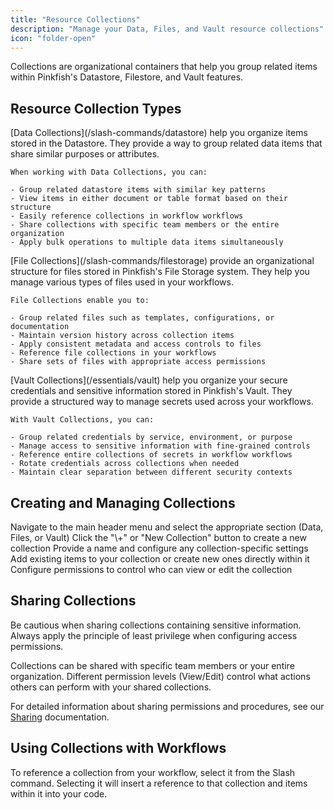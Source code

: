 ```yaml
---
title: "Resource Collections"
description: "Manage your Data, Files, and Vault resource collections"
icon: "folder-open"
---
```


Collections are organizational containers that help you group related items within Pinkfish's Datastore, Filestore, and Vault features.

## Resource Collection Types

<Tabs>
  <Tab title="Data Collections">
    [Data Collections](/slash-commands/datastore) help you organize items stored in the Datastore. They provide a way to group related data items that share similar purposes or attributes.

    When working with Data Collections, you can:

    - Group related datastore items with similar key patterns
    - View items in either document or table format based on their structure
    - Easily reference collections in workflow workflows
    - Share collections with specific team members or the entire organization
    - Apply bulk operations to multiple data items simultaneously

  </Tab>
  <Tab title="File Collections">
    [File Collections](/slash-commands/filestorage) provide an organizational structure for files stored in Pinkfish's File Storage system. They help you manage various types of files used in your workflows.

    File Collections enable you to:

    - Group related files such as templates, configurations, or documentation
    - Maintain version history across collection items
    - Apply consistent metadata and access controls to files
    - Reference file collections in your workflows
    - Share sets of files with appropriate access permissions

  </Tab>
  <Tab title="Vault Collections">
    [Vault Collections](/essentials/vault) help you organize your secure credentials and sensitive information stored in Pinkfish's Vault. They provide a structured way to manage secrets used across your workflows.

    With Vault Collections, you can:

    - Group related credentials by service, environment, or purpose
    - Manage access to sensitive information with fine-grained controls
    - Reference entire collections of secrets in workflow workflows
    - Rotate credentials across collections when needed
    - Maintain clear separation between different security contexts

  </Tab>
</Tabs>

## Creating and Managing Collections

<Steps>
  <Step title="Access Collections">
    Navigate to the main header menu and select the appropriate section (Data,
    Files, or Vault)
  </Step>
  <Step title="Create a Collection">
    Click the "\+" or "New Collection" button to create a new collection
  </Step>
  <Step title="Name and Configure">
    Provide a name and configure any collection-specific settings
  </Step>
  <Step title="Add Items">
    Add existing items to your collection or create new ones directly within it
  </Step>
  <Step title="Manage Access">
    Configure permissions to control who can view or edit the collection
  </Step>
</Steps>

## Sharing Collections

<Warning>
  Be cautious when sharing collections containing sensitive information. Always
  apply the principle of least privilege when configuring access permissions.
</Warning>

Collections can be shared with specific team members or your entire organization. Different permission levels (View/Edit) control what actions others can perform with your shared collections.

For detailed information about sharing permissions and procedures, see our [Sharing](/essentials/sharing) documentation.

## Using Collections with Workflows

To reference a collection from your workflow, select it from the Slash command. Selecting it will insert a reference to that collection and items within it into your code.
